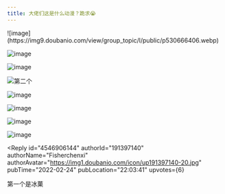```yaml
---
title: 大佬们这是什么动漫？跪求😭
---
```



<Forum groupName="动画番剧" groupUrl="https://www.douban.com/group/596353/" archivedAt="2025-05-16T16:44:47.378Z">
  <Post
    id="260908672"
    title="大佬们这是什么动漫？跪求😭"
    url="https://www.douban.com/group/topic/260908672/?_spm_id=MjMyMTc4NDA0"
    pubTime="2022-02-24"
    highlightUserId="191397140"
  >
![image](https://img9.doubanio.com/view/group_topic/l/public/p530666406.webp)

![image](https://img1.doubanio.com/view/group_topic/l/public/p530666418.webp)

![image](https://img3.doubanio.com/view/group_topic/l/public/p530666423.webp)

![第二个](https://img1.doubanio.com/view/group_topic/l/public/p530666448.webp)

![image](https://img2.doubanio.com/view/group_topic/l/public/p530666431.webp)

![image](https://img3.doubanio.com/view/group_topic/l/public/p530666433.webp)

![image](https://img1.doubanio.com/view/group_topic/l/public/p530666440.webp)

![image](https://img3.doubanio.com/view/group_topic/l/public/p530666427.webp)

<Reply
  id="4546906144"
  authorId="191397140"
  authorName="Fisherchenxi"
  authorAvatar="https://img1.doubanio.com/icon/up191397140-20.jpg"
  pubTime="2022-02-24"
  pubLocation="22:03:41"
  upvotes={6}
>
第一个是冰菓
</Reply>
  </Post>
</Forum>
